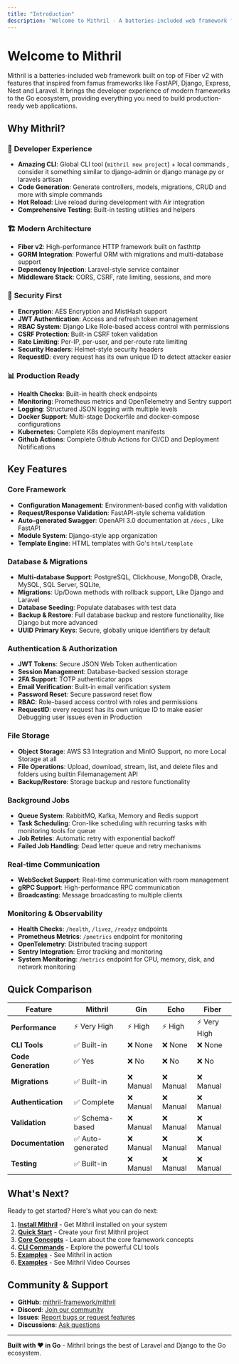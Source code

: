 ```yaml
---
title: "Introduction"
description: "Welcome to Mithril - A batteries-included web framework for Go"
---
```


# Welcome to Mithril

Mithril is a batteries-included web framework built on top of Fiber v2 with features that inspired from famus frameworks like FastAPI, Django, Express, Nest and Laravel. It brings the developer experience of modern frameworks to the Go ecosystem, providing everything you need to build production-ready web applications.

## Why Mithril?

### 🚀 **Developer Experience**
- **Amazing CLI**: Global CLI tool (`mithril new project`) + local commands , consider it something similar to django-admin or django manage.py or laravels artisan
- **Code Generation**: Generate controllers, models, migrations, CRUD and more with simple commands
- **Hot Reload**: Live reload during development with Air integration
- **Comprehensive Testing**: Built-in testing utilities and helpers

### 🏗️ **Modern Architecture**
- **Fiber v2**: High-performance HTTP framework built on fasthttp
- **GORM Integration**: Powerful ORM with migrations and multi-database support
- **Dependency Injection**: Laravel-style service container
- **Middleware Stack**: CORS, CSRF, rate limiting, sessions, and more

### 🔐 **Security First**
- **Encryption**: AES Encryption and MistHash support
- **JWT Authentication**: Access and refresh token management
- **RBAC System**: Django Like Role-based access control with permissions
- **CSRF Protection**: Built-in CSRF token validation
- **Rate Limiting**: Per-IP, per-user, and per-route rate limiting
- **Security Headers**: Helmet-style security headers
- **RequestID**: every request has its own unique ID to detect attacker easier

### 📊 **Production Ready**
- **Health Checks**: Built-in health check endpoints
- **Monitoring**: Prometheus metrics and OpenTelemetry and Sentry support
- **Logging**: Structured JSON logging with multiple levels
- **Docker Support**: Multi-stage Dockerfile and docker-compose configurations
- **Kubernetes**: Complete K8s deployment manifests
- **Github Actions**: Complete Github Actions for CI/CD and Deployment Notifications

## Key Features

### Core Framework
- **Configuration Management**: Environment-based config with validation
- **Request/Response Validation**: FastAPI-style schema validation
- **Auto-generated Swagger**: OpenAPI 3.0 documentation at `/docs` , Like FastAPI
- **Module System**: Django-style app organization
- **Template Engine**: HTML templates with Go's `html/template`

### Database & Migrations
- **Multi-database Support**: PostgreSQL, Clickhouse, MongoDB, Oracle, MySQL, SQL Server, SQLite, 
- **Migrations**: Up/Down methods with rollback support, Like Django and Laravel
- **Database Seeding**: Populate databases with test data
- **Backup & Restore**: Full database backup and restore functionality, like Django but more advanced 
- **UUID Primary Keys**: Secure, globally unique identifiers by default

### Authentication & Authorization
- **JWT Tokens**: Secure JSON Web Token authentication
- **Session Management**: Database-backed session storage
- **2FA Support**: TOTP authenticator apps
- **Email Verification**: Built-in email verification system
- **Password Reset**: Secure password reset flow
- **RBAC**: Role-based access control with roles and permissions
- **RequestID**: every request has its own unique ID to make easier Debugging user issues even in Production



### File Storage
- **Object Storage**: AWS S3 Integration and MinIO Support, no more Local Storage at all
- **File Operations**: Upload, download, stream, list, and delete files and folders using builtin Filemanagement API
- **Backup/Restore**: Storage backup and restore functionality

### Background Jobs
- **Queue System**: RabbitMQ, Kafka, Memory and Redis support
- **Task Scheduling**: Cron-like scheduling with recurring tasks with monitoring tools for queue
- **Job Retries**: Automatic retry with exponential backoff
- **Failed Job Handling**: Dead letter queue and retry mechanisms

### Real-time Communication
- **WebSocket Support**: Real-time communication with room management
- **gRPC Support**: High-performance RPC communication
- **Broadcasting**: Message broadcasting to multiple clients

### Monitoring & Observability
- **Health Checks**: `/health`, `/livez`, `/readyz` endpoints
- **Prometheus Metrics**: `/pmetrics` endpoint for monitoring
- **OpenTelemetry**: Distributed tracing support
- **Sentry Integration**: Error tracking and monitoring
- **System Monitoring**:  `/metrics` endpoint for CPU, memory, disk, and network monitoring

## Quick Comparison

| Feature | Mithril | Gin | Echo | Fiber |
|---------|---------|-----|------|-------|
| **Performance** | ⚡ Very High  | ⚡ High | ⚡ High | ⚡ Very High |
| **CLI Tools** | ✅ Built-in | ❌ None | ❌ None | ❌ None |
| **Code Generation** | ✅ Yes | ❌ No | ❌ No | ❌ No |
| **Migrations** | ✅ Built-in | ❌ Manual | ❌ Manual | ❌ Manual |
| **Authentication** | ✅ Complete | ❌ Manual | ❌ Manual | ❌ Manual |
| **Validation** | ✅ Schema-based | ❌ Manual | ❌ Manual | ❌ Manual |
| **Documentation** | ✅ Auto-generated | ❌ Manual | ❌ Manual | ❌ Manual |
| **Testing** | ✅ Built-in | ❌ Manual | ❌ Manual | ❌ Manual |

## What's Next?

Ready to get started? Here's what you can do next:

1. **[Install Mithril](/docs/getting-started/installation)** - Get Mithril installed on your system
2. **[Quick Start](/docs/getting-started/quick-start)** - Create your first Mithril project
3. **[Core Concepts](/docs/core/application)** - Learn about the core framework concepts
4. **[CLI Commands](/docs/cli/overview)** - Explore the powerful CLI tools
5. **[Examples](/docs/examples/basic-api)** - See Mithril in action
5. **[Examples](/docs/examples/basic-api)** - See Mithril Video Courses

## Community & Support

- **GitHub**: [mithril-framework/mithril](https://github.com/mithril-framework/mithril)
- **Discord**: [Join our community](https://discord.gg/mithril)
- **Issues**: [Report bugs or request features](https://github.com/mithril-framework/mithril/issues)
- **Discussions**: [Ask questions](https://github.com/mithril-framework/mithril/discussions)

---

**Built with ❤️ in Go** - Mithril brings the best of Laravel and Django to the Go ecosystem.

